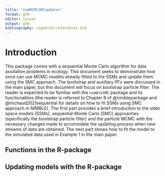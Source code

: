 ```yaml
---
title: "nimMCMCSMCupdates"
format: gfm
editor: visual
output: gfm
bibliography: vignette/references.bib
---
```


# Introduction
This package comes with a sequential Monte Carlo algorithm for data assiilation problems in ecology.
This document seeks to demonstrate how once can use MCMC models already fitted to the SSMs and update them using the SMC approach. The bootstrap and auxiliary PFs were discussed in the main paper, but this document will focus on bootstrap particle filter. The reader is expected to be familiar with the `nimbleSMC` package and its functionalities (the reader is referred to Chapter 8 of @nimblepackage and @michaud2021sequential for details on how to fit SSMs using SMC approach in NIMBLE). The first part provides a brief introduction to the state space models (SSMs), sequential Monte Carlo (SMC) approaches (specifically the bootstrap particle filter) and the particle MCMC with the necessary changes made to accomodate the updating process when new streams of data are obtained. The next part shows how to fit the model to the simulated data used in Example 1 in the main paper.

## Functions in the R-package


## Updating models with the R-package